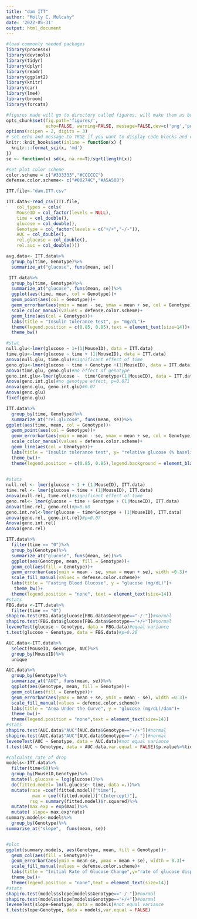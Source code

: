 ```yaml
---
title: "dam ITT"
author: "Molly C. Mulcahy"
date: '2022-05-31'
output: html_document
---
```


```r
#load commonly needed packages
library(processx)
library(devtools)
library(tidyr)
library(dplyr)
library(readr)
library(ggplot2)
library(knitr)
library(car)
library(lme4)
library(broom)
library(forcats)

#figures made will go to directory called figures, will make them as both png and pdf files 
opts_chunk$set(fig.path='figures/',
               echo=FALSE, warning=FALSE, message=FALSE,dev=c('png','pdf'))
options(scipen = 2, digits = 3)
# set echo and message to TRUE if you want to display code blocks and code output respectively
knitr::knit_hooks$set(inline = function(x) {
  knitr:::format_sci(x, 'md')
})
se <- function(x) sd(x, na.rm=T)/sqrt(length(x))

#set plot color scheme
color.scheme = c("#333333","#CCCCCC")
defense.color.scheme<- c("#00274C","#A5A508")
```


```r
ITT.file<-"dam.ITT.csv"

ITT.data<-read_csv(ITT.file,
    col_types = cols(
    MouseID = col_factor(levels = NULL),
    time = col_double(),
    glucose = col_double(),
    Genotype = col_factor(levels = c("+/+","-/-")),
    AUC = col_double(),
    rel.glucose = col_double(),
    rel.auc = col_double()))

avg.data<- ITT.data%>%
  group_by(time, Genotype)%>%
  summarize_at("glucose", funs(mean, se))
```

```r
 ITT.data%>%
  group_by(time, Genotype)%>%
  summarize_at("glucose", funs(mean, se))%>%
  ggplot(aes(time, mean, col = Genotype))+
  geom_point(aes(col = Genotype))+
  geom_errorbar(aes(ymin = mean - se, ymax = mean + se, col = Genotype), width =0.3)+
  scale_color_manual(values = defense.color.scheme)+
  geom_line(aes(col = Genotype))+
  labs(title = "Insulin tolerance test", y= "mg/dL")+
  theme(legend.position = c(0.85, 0.85),text = element_text(size=14))+
  theme_bw()

#stat
null.glu<-lmer(glucose ~ 1+(1|MouseID), data = ITT.data)
time.glu<-lmer(glucose ~ time + (1|MouseID), data = ITT.data)
anova(null.glu, time.glu)#significant effect of time
geno.glu<-lmer(glucose ~ time + Genotype +(1|MouseID), data = ITT.data)
anova(time.glu, geno.glu)#no effect of genotype
geno.int.glu<-lmer(glucose ~  time*Genotype+(1|MouseID), data = ITT.data)
Anova(geno.int.glu)#no genotype effect, p=0.071
anova(geno.glu, geno.int.glu)#0.07
Anova(geno.glu)
fixef(geno.glu)

```


```r
ITT.data%>%
  group_by(time, Genotype)%>%
  summarize_at("rel.glucose", funs(mean, se))%>%
ggplot(aes(time, mean, col = Genotype))+
  geom_point(aes(col = Genotype))+
  geom_errorbar(aes(ymin = mean - se, ymax = mean + se, col = Genotype), width =0.3)+
  scale_color_manual(values = defense.color.scheme)+
  geom_line(aes(col = Genotype))+
  labs(title = "Insulin tolerance test", y= "relative glucose (% baseline)",x="Time From Injection (minutes)")+
  theme_bw()+
  theme(legend.position = c(0.85, 0.85),legend.background = element_blank(),text = element_text(size=14))
  

#stats
null.rel <- lmer(glucose ~ 1 + (1|MouseID), ITT.data)
time.rel <- lmer(glucose ~ time + (1|MouseID), ITT.data)
anova(null.rel, time.rel)#significant effect of time
geno.rel<- lmer(glucose ~ time + Genotype + (1|MouseID), ITT.data)
anova(time.rel, geno.rel)#p=0.68
geno.int.rel<-lmer(glucose ~ time*Genotype + (1|MouseID), ITT.data)
anova(geno.rel, geno.int.rel)#p=0.07
Anova(geno.int.rel)
Anova(geno.rel)
```


```r
ITT.data%>%
  filter(time == "0")%>%
  group_by(Genotype)%>%
  summarize_at("glucose", funs(mean, se))%>%
  ggplot(aes(Genotype, mean, fill = Genotype))+
  geom_col(aes(fill = Genotype))+
  geom_errorbar(aes(ymin = mean - se, ymax = mean + se), width =0.3)+
  scale_fill_manual(values = defense.color.scheme)+
  labs(title = "Fasting Blood Glucose", y = "glucose (mg/dL)")+
   theme_bw()+
  theme(legend.position = "none", text = element_text(size=14))
#stats
FBG.data <-ITT.data%>%
  filter(time == "0")
shapiro.test(FBG.data$glucose[FBG.data$Genotype=="-/-"])#normal
shapiro.test(FBG.data$glucose[FBG.data$Genotype=="+/+"])#normal
leveneTest(glucose ~ Genotype, data = FBG.data)#equal variance
t.test(glucose ~ Genotype, data = FBG.data)#p=0.20
```


```r
AUC.data<-ITT.data%>%
  select(MouseID, Genotype, AUC)%>%
  group_by(MouseID)%>%
  unique

AUC.data%>%
  group_by(Genotype)%>%
  summarize_at("AUC", funs(mean, se))%>%
  ggplot(aes(Genotype, mean, fill = Genotype))+
  geom_col(aes(fill = Genotype))+
  geom_errorbar(aes(ymax = mean + se, ymin = mean - se), width =0.3)+
  scale_fill_manual(values = defense.color.scheme)+
  labs(title = "Area Under the Curve", y = "glucose (mg/dL)/dam")+
  theme_bw()+
  theme(legend.position = "none",text = element_text(size=14))
#stats
shapiro.test(AUC.data$"AUC"[AUC.data$Genotype=="+/+"])#normal
shapiro.test(AUC.data$"AUC"[AUC.data$Genotype=="-/-"])#normal
leveneTest(AUC ~ Genotype, data = AUC.data)#not equal variance
t.test(AUC ~ Genotype, data = AUC.data,var.equal = FALSE)$p.value%>%tidy%>%kable#0.7
```


```r
#calculate rate of drop
models<-ITT.data%>%
  filter(time<60)%>%
  group_by(MouseID,Genotype)%>%
  mutate(l.glucose = log(glucose))%>%
  do(fitted.model= lm(l.glucose~ time, data =.))%>%
  mutate(rate =coef(fitted.model)["time"],
          max = coef(fitted.model)["(Intercept)"],
         rsq = summary(fitted.model)$r.squared)%>%
  mutate(max.exp = exp(max))%>%
  mutate( slope= max.exp*rate)
summary.models<-models%>%
  group_by(Genotype)%>%
summarise_at("slope",  funs(mean, se))


#plot
ggplot(summary.models, aes(Genotype, mean, fill = Genotype))+
  geom_col(aes(fill = Genotype))+
  geom_errorbar(aes(ymin = mean-se, ymax = mean + se), width = 0.3)+
  scale_fill_manual(values = defense.color.scheme)+
  labs(title = "Initial Rate of Glucose Change",y="rate of glucose disposal")+
  theme_bw()+
  theme(legend.position = "none",text = element_text(size=14)) 
#stats
shapiro.test(models$slope[models$Genotype=="-/-"])#normal
shapiro.test(models$slope[models$Genotype=="+/+"])#normal
leveneTest(slope~Genotype, data = models)#not equal variance
t.test(slope~Genotype, data = models,var.equal = FALSE)
```
           